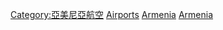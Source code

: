 {{Commonscat|Airports in Armenia}}
{{Portal|亞美尼亞|航空}}

[[Category:亞美尼亞航空|Category:亞美尼亞航空]]
[[Category:亞美尼亞交通建築物|Airports]]
[[Category:歐洲各國機場|Armenia]]
[[Category:亞洲各國機場|Armenia]]